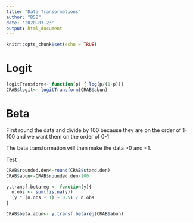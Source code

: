 ```yaml
---
title: "Data Transormations"
author: "BSB"
date: '2020-03-23'
output: html_document
---
```


```r
knitr::opts_chunk$set(echo = TRUE)
```

# Logit


```r
logitTransform<- function(p) { log(p/(1-p))}
CRAB$logit<- logitTransform(CRAB$abun)
```

# Beta

First round the data and divide by 100 because they are on the order of 1-100
and we want them on the order of 0-1

The beta transformation will then make the data >0 and <1.

Test

```r
CRAB$rounded.den<-round(CRAB$stand.den)
CRAB$abun<-CRAB$rounded.den/100

y.transf.betareg <- function(y){
  n.obs <- sum(!is.na(y))
  (y * (n.obs - 1) + 0.5) / n.obs
}

CRAB$beta.abun<- y.transf.betareg(CRAB$abun)
```


